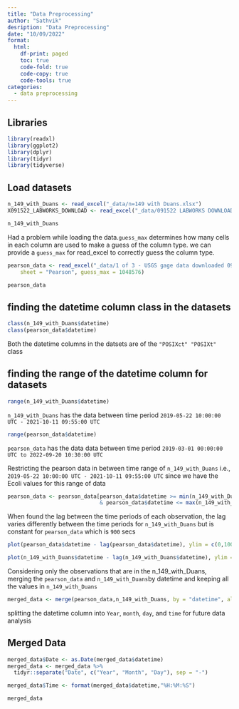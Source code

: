 ```yaml
---
title: "Data Preprocessing"
author: "Sathvik"
desription: "Data Preprocessing"
date: "10/09/2022"
format:
  html:
    df-print: paged
    toc: true
    code-fold: true
    code-copy: true
    code-tools: true
categories:
  - data preprocessing
---
```


## Libraries

```r
library(readxl)
library(ggplot2)
library(dplyr)
library(tidyr)
library(tidyverse)
```

## Load datasets

```r
n_149_with_Duans <- read_excel("_data/n=149 with Duans.xlsx")
X091522_LABWORKS_DOWNLOAD <- read_excel("_data/091522 LABWORKS DOWNLOAD.xlsx")

n_149_with_Duans
```


Had a problem while loading the data.`guess_max` determines how many cells in each column are used to make a guess of the column type. we can provide a `guess_max`  for read_excel to correctly guess the column type. 


```r
pearson_data <- read_excel("_data/1 of 3 - USGS gage data downloaded 092022.xlsx", 
    sheet = "Pearson", guess_max = 1048576)

pearson_data
```


## finding the datetime column class in the datasets

```r
class(n_149_with_Duans$datetime)
class(pearson_data$datetime)
```
Both the datetime columns in the datsets are of the `"POSIXct" "POSIXt"` class

## finding the range of the datetime column for datasets

```r
range(n_149_with_Duans$datetime)
```

`n_149_with_Duans` has the data between time period  `2019-05-22 10:00:00 UTC - 2021-10-11 09:55:00 UTC`

```r
range(pearson_data$datetime)
```

`pearson_data` has the data data between time period  `2019-03-01 00:00:00 UTC to 2022-09-20 10:30:00 UTC`

Restricting the pearson data in between time range of `n_149_with_Duans` i.e., `2019-05-22 10:00:00 UTC - 2021-10-11 09:55:00 UTC` since we have the Ecoli values for this range of data

```r
pearson_data <- pearson_data[pearson_data$datetime >= min(n_149_with_Duans$datetime)
                             & pearson_data$datetime <= max(n_149_with_Duans$datetime),]
```


When found the lag between the time periods of each observation, the lag varies differently between the time periods for `n_149_with_Duans` but is constant for `pearson_data` which is `900` secs
```r
plot(pearson_data$datetime - lag(pearson_data$datetime), ylim = c(0,1000), ylab = "time lag between two observations", main = "pearson_data")
```

```r
plot(n_149_with_Duans$datetime - lag(n_149_with_Duans$datetime), ylim = c(0,1000), ylab = "time lag between two observations", main = "n_149_with_Duans")

```


Considering only the observations that are in the n_149_with_Duans, merging the `pearson_data` and `n_149_with_Duans`by datetime and keeping all the values in `n_149_with_Duans`

```r
merged_data <- merge(pearson_data,n_149_with_Duans, by = "datetime", all.y = TRUE)
```

splitting the datetime column into `Year`, `month`, `day`, and `time` for future data analysis

## Merged Data

```r
merged_data$Date <- as.Date(merged_data$datetime)
merged_data <- merged_data %>% 
  tidyr::separate("Date", c("Year", "Month", "Day"), sep = "-")

merged_data$Time <- format(merged_data$datetime,"%H:%M:%S")

merged_data
```
